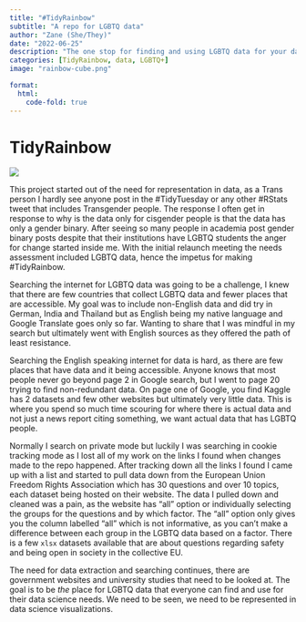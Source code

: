 ```yaml
---
title: "#TidyRainbow"
subtitle: "A repo for LGBTQ data"
author: "Zane (She/They)"
date: "2022-06-25"
description: "The one stop for finding and using LGBTQ data for your data science, machine learning and research needs."
categories: [TidyRainbow, data, LGBTQ+]
image: "rainbow-cube.png"

format: 
  html:
    code-fold: true
---
```


# TidyRainbow

![](../../images/TidyRainbow-banner.png)

This project started out of the need for representation in data, as a Trans person I hardly see anyone post in the #TidyTuesday or any other #RStats tweet that includes Transgender people. The response I often get in response to why is the data only for cisgender people is that the data has only a gender binary. After seeing so many people in academia post gender binary posts despite that their institutions have LGBTQ students the anger for change started inside me. With the initial relaunch meeting the needs assessment included LGBTQ data, hence the impetus for making #TidyRainbow.

Searching the internet for LGBTQ data was going to be a challenge, I knew that there are few countries that collect LGBTQ data and fewer places that are accessible. My goal was to include non-English data and did try in German, India and Thailand but as English being my native language and Google Translate goes only so far. Wanting to share that I was mindful in my search but ultimately went with English sources as they offered the path of least resistance.

Searching the English speaking internet for data is hard, as there are few places that have data and it being accessible. Anyone knows that most people never go beyond page 2 in Google search, but I went to page 20 trying to find non-redundant data. On page one of Google, you find Kaggle has 2 datasets and few other websites but ultimately very little data. This is where you spend so much time scouring for where there is actual data and not just a news report citing something, we want actual data that has LGBTQ people.

Normally I search on private mode but luckily I was searching in cookie tracking mode as I lost all of my work on the links I found when changes made to the repo happened. After tracking down all the links I found I came up with a list and started to pull data down from the European Union Freedom Rights Association which has 30 questions and over 10 topics, each dataset being hosted on their website. The data I pulled down and cleaned was a pain, as the website has "all" option or individually selecting the groups for the questions and by which factor. The "all" option only gives you the column labelled "all" which is not informative, as you can't make a difference between each group in the LGBTQ data based on a factor. There is a few `xlsx` datasets available that are about questions regarding safety and being open in society in the collective EU.

The need for data extraction and searching continues, there are government websites and university studies that need to be looked at. The goal is to be *the* place for LGBTQ data that everyone can find and use for their data science needs. We need to be seen, we need to be represented in data science visualizations.

